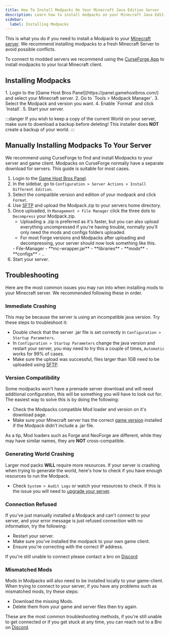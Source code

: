 ---
title: How To Install Modpacks On Your Minecraft Java Edition Server
description: Learn how to install modpacks on your Minecraft Java Edition dedicated Server
sidebar:
  label: Installing Modpacks
---

This is what you do if you need to install a Modpack to your [Minecraft server](https://www.gamehostbros.com/minecraft-server-hosting/). We recommend installing modpacks to a fresh Minecraft Server to avoid possible conflicts.

To connect to modded servers we recommend using the [CurseForge App](https://www.curseforge.com/download/app) to install modpacks to your local Minecraft client.

## Installing Modpacks

<Steps> 
1. Login to the [Game Host Bros Panel](https://panel.gamehostbros.com/) and select your Minecraft server.
2. Go to `Tools > Modpack Manager`.
3. Select the Modpack and version you want.
4. Enable `Format` and click `Install`.
5. Start your server.
</Steps>

:::danger
If you wish to keep a copy of the current World on your server, make sure to download a backup before deleting! This installer does **NOT** create a backup of your world.
:::

## Manually Installing Modpacks To Your Server

We recommend using CurseForge to find and install Modpacks to your server and game client. Modpacks on CurseForge normally have a separate download for servers. This guide is suitable for most cases.

<Steps>

  1. Login to the [Game Host Bros Panel](https://panel.gamehostbros.com/).
  2. In the sidebar, go to `Configuration > Server Actions > Install Different Edition`.
  3. Select the compatible version and edition of your modpack and click `Format`.
  4. Use [SFTP](/getting-started/uploading-files) and upload the Modpack.zip to your servers home directory.
  5. Once uploaded, in `Management > File Manager` click the three dots to `Decompress` your Modpack.zip.
     - Uploading a .zip is preferred as it's faster, but you can also upload everything uncompressed if you're having trouble, normally you'll only need the mods and configs folders uploaded.
     - For most Forge versions and Modpacks after uploading and decompressing, your server should now look something like this.
     <FileTree>
     - File-Manager
       - **mc-wrapper.jar** 
       - **libraries**
       - **mods**
       - **configs**
       - ..
     </FileTree>
  6. Start your server.
</Steps>

## Troubleshooting

Here are the most common issues you may run into when installing mods to your Minecraft server. We recommended following these in order.

### Immediate Crashing

This may be because the server is using an incompatible java version. Try these steps to troubleshoot it:

- Double check that the server .jar file is set correctly in `Configuration > Startup Parameters`.
- In `Configuration > Startup Parameters` change the java version and restart your server, you may need to try this a couple of times, `Automatic` works for 99% of cases.
- Make sure the upload was successful, files larger than 1GB need to be uploaded using [SFTP](/getting-started/uploading-files).

### Version Compatibility

Some modpacks won't have a premade server download and will need additional configuration, this will be something you will have to look out for. The easiest way to solve this is by doing the following:

- Check the Modpacks compatible Mod loader and version on it's download page.
- Make sure your Minecraft server has the correct [game version](/games/minecraft/changing-versions/) installed if the Modpack didn't include a .jar file.

As a tip, Mod loaders such as Forge and NeoForge are different, while they may have similar names, they are **NOT** cross-compatible.

### Generating World Crashing

Larger mod packs **WILL** require more resources. If your server is crashing when trying to generate the world, here's how to check if you have enough resources to run the Modpack.

- Check `System > Audit Logs` or watch your resources to check. If this is the issue you will need to [upgrade your server](/account/upgrade-your-server/).

### Connection Refused

If you've just manually installed a Modpack and can't connect to your server, and your error message is just refused connection with no information, try the following:

- Restart your server.
- Make sure you've installed the modpack to your own game client.
- Ensure you're correcting with the correct IP address.

If you're still unable to connect please contact a bro on [Discord](https://discord.gg/FN4XgbAwzr)

### Mismatched Mods

Mods in Modpacks will also need to be installed locally to your game-client. When trying to connect to your server, if you have any problems such as mismatched mods, try these steps:

- Download the missing Mods.
- Delete them from your game and server files then try again.

These are the most common troubleshooting methods, if you're still unable to get connected or if you get stuck at any time, you can reach out to a Bro on [Discord](https://discord.gg/FN4XgbAwzr). 